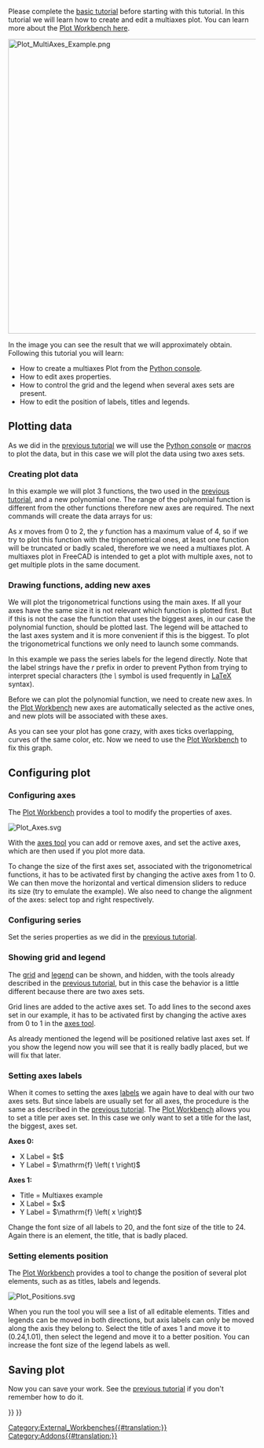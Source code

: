 <languages/>
<translate>

<!--T:28-->
{{TutorialInfo
|Topic=Plot workbench
|Level=Intermediate
|Time=
|Author=
|FCVersion=0.19
|Files=
|SeeAlso=[[Plot_Basic_tutorial|Plot Basic tutorial]]
}}

<!--T:1-->
Please complete the [[Plot_Basic_tutorial|basic tutorial]] before starting with this tutorial. In this tutorial we will learn how to create and edit a multiaxes plot. You can learn more about the [[Plot_Workbench|Plot Workbench here]].

</translate>
[[Image:Plot_MultiAxes_Example.png|600px]]
<translate>
<!--T:2-->
{{Caption|Multiaxes plot example}}

<!--T:3-->
In the image you can see the result that we will approximately obtain. Following this tutorial you will learn:
* How to create a multiaxes Plot from the [[Python_console|Python console]].
* How to edit axes properties.
* How to control the grid and the legend when several axes sets are present.
* How to edit the position of labels, titles and legends.

==Plotting data== <!--T:31-->

<!--T:4-->
As we did in the [[Plot_Basic_tutorial|previous tutorial]] we will use the [[Python_console|Python console]] or [[Macros|macros]] to plot the data, but in this case we will plot the data using two axes sets.

===Creating plot data=== <!--T:32-->

<!--T:5-->
In this example we will plot 3 functions, the two used in the [[Plot_Basic_tutorial|previous tutorial]], and a new polynomial one. The range of the polynomial function is different from the other functions therefore new axes are required. The next commands will create the data arrays for us:

</translate>
{{Code|code=
import math
p = range(0,1001)
x = [2.0*xx/1000.0 for xx in p]
y = [xx**2.0 for xx in x]
t = [tt/1000.0 for tt in p]
s = [math.sin(math.pi*2.0*tt) for tt in t]
c = [math.cos(math.pi*2.0*tt) for tt in t]
}}
<translate>

<!--T:6-->
As ''x'' moves from 0 to 2, the ''y'' function has a maximum value of 4, so if we try to plot this function with the trigonometrical ones, at least one function will be truncated or badly scaled, therefore we we need a multiaxes plot. A multiaxes plot in FreeCAD is intended to get a plot with multiple axes, not to get multiple plots in the same document.

===Drawing functions, adding new axes=== <!--T:33-->

<!--T:7-->
We will plot the trigonometrical functions using the main axes. If all your axes have the same size it is not relevant which function is plotted first. But if this is not the case the function that uses the biggest axes, in our case the polynomial function, should be plotted last. The legend will be attached to the last axes system and it is more convenient if this is the biggest. To plot the trigonometrical functions we only need to launch some commands.

</translate>
{{Code|code=
try:
    from FreeCAD.Plot import Plot
except ImportError:
    from freecad.plot import Plot

Plot.plot(t,s,r"$\sin\left( 2 \pi t \right)$")
Plot.plot(t,c,r"$\cos\left( 2 \pi t \right)$")
}}
<translate>

<!--T:8-->
In this example we pass the series labels for the legend directly. Note that the label strings have the ''r'' prefix in order to prevent Python from trying to interpret special characters (the ''\'' symbol is used frequently in [https://www.latex-project.org/ LaTeX] syntax).

<!--T:9-->
Before we can plot the polynomial function, we need to create new axes. In the [[Plot_Workbench|Plot Workbench]] new axes are automatically selected as the active ones, and new plots will be associated with these axes.

</translate>
{{Code|code=
Plot.addNewAxes()
Plot.plot(x,y,r"$x^2$")
}}
<translate>

<!--T:10-->
As you can see your plot has gone crazy, with axes ticks overlapping, curves of the same color, etc. Now we need to use the [[Plot_Workbench|Plot Workbench]] to fix this graph.

==Configuring plot== <!--T:11-->

===Configuring axes=== <!--T:34-->

<!--T:12-->
The [[Plot_Workbench|Plot Workbench]] provides a tool to modify the properties of axes.

</translate>
[[Image:Plot_Axes.svg‎]]
<translate>
<!--T:13-->
{{Caption|Axes configuration tool icon}}

<!--T:14-->
With the [[Plot_Axes|axes tool]] you can add or remove axes, and set the active axes, which are then used if you plot more data.

<!--T:15-->
To change the size of the first axes set, associated with the trigonometrical functions, it has to be activated first by changing the active axes from 1 to 0. We can then move the horizontal and vertical dimension sliders to reduce its size (try to emulate the example). We also need to change the alignment of the axes: select top and right respectively.

===Configuring series=== <!--T:35-->

<!--T:16-->
Set the series properties as we did in the [[Plot_Basic_tutorial|previous tutorial]].

===Showing grid and legend=== <!--T:36-->

<!--T:17-->
The [[Plot_Grid|grid]] and [[Plot_Legend|legend]] can be shown, and hidden, with the tools already described in the [[Plot_Basic_tutorial|previous tutorial]], but in this case the behavior is a little different because there are two axes sets.

<!--T:18-->
Grid lines are added to the active axes set. To add lines to the second axes set in our example, it has to be activated first by changing the active axes from 0 to 1 in the [[Plot_Axes|axes tool]].

<!--T:19-->
As already mentioned the legend will be positioned relative last axes set. If you show the legend now you will see that it is really badly placed, but we will fix that later.

===Setting axes labels=== <!--T:37-->

<!--T:20-->
When it comes to setting the axes [[Plot_Labels|labels]] we again have to deal with our two axes sets. But since labels are usually set for all axes, the procedure is the same as described in the [[Plot_Basic_tutorial|previous tutorial]]. The [[Plot_Workbench|Plot Workbench]] allows you to set a title per axes set. In this case we only want to set a title for the last, the biggest, axes set.

<!--T:21-->
'''Axes 0:'''
* X Label = $t$
* Y Label = $\mathrm{f} \left( t \right)$
'''Axes 1:'''
* Title = Multiaxes example
* X Label = $x$
* Y Label = $\mathrm{f} \left( x \right)$

<!--T:22-->
Change the font size of all labels to 20, and the font size of the title to 24. Again there is an element, the title, that is badly placed.

===Setting elements position=== <!--T:38-->

<!--T:23-->
The [[Plot_Workbench|Plot Workbench]] provides a tool to change the position of several plot elements, such as as titles, labels and legends.

</translate>
[[Image:Plot_Positions.svg]]
<translate>
<!--T:24-->
{{Caption|Position editor icon}}

<!--T:25-->
When you run the tool you will see a list of all editable elements. Titles and legends can be moved in both directions, but axis labels can only be moved along the axis they belong to. Select the title of axes 1 and move it to (0.24,1.01), then select the legend and move it to a better position. You can increase the font size of the legend labels as well.

==Saving plot== <!--T:26-->

<!--T:30-->
Now you can save your work. See the [[Plot_Basic_tutorial|previous tutorial]] if you don't remember how to do it.


</translate>
{{Plot_Tools_navi{{#translation:}}}}
{{Userdocnavi{{#translation:}}}}
[[Category:External_Workbenches{{#translation:}}]]
[[Category:Addons{{#translation:}}]]